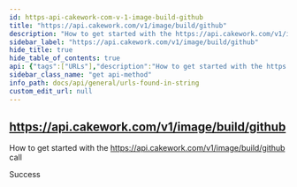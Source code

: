 ```yaml
---
id: https-api-cakework-com-v-1-image-build-github
title: "https://api.cakework.com/v1/image/build/github"
description: "How to get started with the https://api.cakework.com/v1/image/build/github call"
sidebar_label: "https://api.cakework.com/v1/image/build/github"
hide_title: true
hide_table_of_contents: true
api: {"tags":["URLs"],"description":"How to get started with the https://api.cakework.com/v1/image/build/github call","responses":{"200":{"description":"Success"}},"method":"get","path":"/image/build/github","info":{"version":"1.0.0","title":"URLs found in string","description":"List of URLs extracted from input string"},"postman":{"name":"https://api.cakework.com/v1/image/build/github","description":{"content":"How to get started with the https://api.cakework.com/v1/image/build/github call","type":"text/plain"},"url":{"path":["image","build","github"],"host":["{{baseUrl}}"],"query":[],"variable":[]},"method":"GET"}}
sidebar_class_name: "get api-method"
info_path: docs/api/general/urls-found-in-string
custom_edit_url: null
---
```



## https://api.cakework.com/v1/image/build/github



How to get started with the https://api.cakework.com/v1/image/build/github call

<div><ApiTabs><TabItem label={"200"} value={"200"}><div>

Success

</div><div></div></TabItem></ApiTabs></div>
      